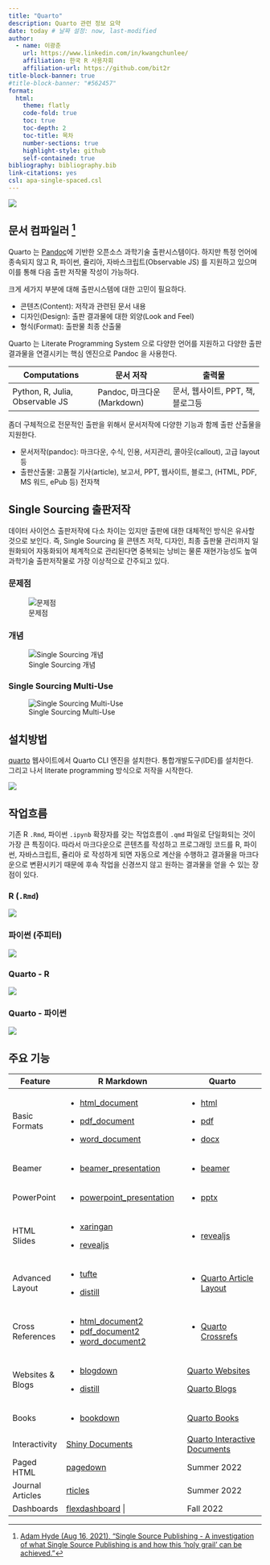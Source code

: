 ```yaml
---
title: "Quarto"
description: Quarto 관련 정보 요약
date: today # 날짜 설정: now, last-modified
author:
  - name: 이광춘
    url: https://www.linkedin.com/in/kwangchunlee/
    affiliation: 한국 R 사용자회
    affiliation-url: https://github.com/bit2r
title-block-banner: true
#title-block-banner: "#562457"
format:
  html:
    theme: flatly
    code-fold: true
    toc: true
    toc-depth: 2
    toc-title: 목차
    number-sections: true
    highlight-style: github    
    self-contained: true
bibliography: bibliography.bib
link-citations: yes
csl: apa-single-spaced.csl
---
```


![](fig/horst_quarto_schematic.png)

## 문서 컴파일러 [^1]

[^1]: [Adam Hyde (Aug 16, 2021), "Single Source Publishing - A investigation of what Single Source Publishing is and how this 'holy grail' can be achieved."](https://coko.foundation/articles/single-source-publishing.html)

Quarto 는 [Pandoc](https://pandoc.org/)에 기반한 오픈소스 과학기술 출판시스템이다. 하지만 특정 언어에 종속되지 않고 R, 파이썬, 쥴리아, 자바스크립트(Observable JS) 를 지원하고 있으며 이를 통해 다음 출판 저작물 작성이 가능하다.

크게 세가지 부분에 대해 출판시스템에 대한 고민이 필요하다.

-   콘텐츠(Content): 저작과 관련된 문서 내용
-   디자인(Design): 출판 결과물에 대한 외양(Look and Feel)
-   형식(Format): 출판물 최종 산출물

Quarto 는 Literate Programming System 으로 다양한 언어를 지원하고 다양한 출판결과물을 연결시키는 핵심 엔진으로 Pandoc 을 사용한다.

+---------------------------------+-----------------------------+-----------------------------------+
| Computations                    | 문서 저작                   | 출력물                            |
+=================================+=============================+===================================+
| Python, R, Julia, Observable JS | Pandoc, 마크다운 (Markdown) | 문서, 웹사이트, PPT, 책, 블로그등 |
+---------------------------------+-----------------------------+-----------------------------------+

좀더 구체적으로 전문적인 출판을 위해서 문서저작에 다양한 기능과 함께 출판 산출물을 지원한다.

-   문서저작(pandoc): 마크다운, 수식, 인용, 서지관리, 콜아웃(callout), 고급 layout 등
-   출판산출물: 고품질 기사(article), 보고서, PPT, 웹사이트, 블로그, (HTML, PDF, MS 워드, ePub 등) 전자책

## Single Sourcing 출판저작

데이터 사이언스 출판저작에 다소 차이는 있지만 출판에 대한 대체적인 방식은 유사할 것으로 보인다. 즉, Single Sourcing 을 콘텐츠 저작, 디자인, 최종 출판물 관리까지 일원화되어 자동화되어 체계적으로 관리된다면 중복되는 낭비는 물론 재현가능성도 높여 과학기술 출판저작물로 가장 이상적으로 간주되고 있다.

::: panel-tabset
### 문제점

![문제점](fig/single-sourcing-problem.jpg){#fig-problem}

### 개념

![Single Sourcing 개념](fig/single-sourcing-concept.jpg){#fig-concept}

### Single Sourcing Multi-Use

![Single Sourcing Multi-Use](fig/single-sourcing-publishing.jpg){#fig-publishing}
:::

## 설치방법

[quarto](https://quarto.org/) 웹사이트에서 Quarto CLI 엔진을 설치한다. 통합개발도구(IDE)를 설치한다. 그리고 나서 literate programming 방식으로 저작을 시작한다.

![](fig/quarto-toolchain.png)

## 작업흐름

기존 R `.Rmd`, 파이썬 `.ipynb` 확장자를 갖는 작업흐름이 `.qmd` 파일로 단일화되는 것이 가장 큰 특징이다. 따라서 마크다운으로 콘텐츠를 작성하고 프로그래밍 코드를 R, 파이썬, 자바스크립트, 쥴리아 로 작성하게 되면 자동으로 계산을 수행하고 결과물을 마크다운으로 변환시키기 때문에 후속 작업을 신경쓰지 않고 원하는 결과물을 얻을 수 있는 장점이 있다.

::: panel-tabset
### R (`.Rmd`)

![](fig/quarto_workflow/rmd-knitr.png)

### 파이썬 (주피터)

![](fig/quarto_workflow/jupyter-alone.png)

### Quarto - R

![](fig/quarto_workflow/qmd-knitr.png)

### Quarto - 파이썬

![](fig/quarto_workflow/qmd-jupyter.png)
:::

## 주요 기능

+------------------+----------------------------------------------------------------------------------------------------------+------------------------------------------------------------------------------------+
| Feature          | R Markdown                                                                                               | Quarto                                                                             |
+==================+==========================================================================================================+====================================================================================+
| Basic Formats    | -   [html_document](https://pkgs.rstudio.com/rmarkdown/reference/html_document.html)                     | -   [html](https://quarto.org/docs/output-formats/html-basics.html)                |
|                  |                                                                                                          |                                                                                    |
|                  | -   [pdf_document](https://pkgs.rstudio.com/rmarkdown/reference/pdf_document.html)                       | -   [pdf](https://quarto.org/docs/output-formats/pdf-basics.html)                  |
|                  |                                                                                                          |                                                                                    |
|                  | -   [word_document](https://pkgs.rstudio.com/rmarkdown/reference/word_document.html)                     | -   [docx](https://quarto.org/docs/output-formats/ms-word.html)                    |
+------------------+----------------------------------------------------------------------------------------------------------+------------------------------------------------------------------------------------+
| Beamer           | -   [beamer_presentation](https://pkgs.rstudio.com/rmarkdown/reference/beamer_presentation.html)         | -   [beamer](https://quarto.org/docs/presentations/beamer.html)                    |
+------------------+----------------------------------------------------------------------------------------------------------+------------------------------------------------------------------------------------+
| PowerPoint       | -   [powerpoint_presentation](https://pkgs.rstudio.com/rmarkdown/reference/powerpoint_presentation.html) | -   [pptx](https://quarto.org/docs/presentations/powerpoint.html)                  |
+------------------+----------------------------------------------------------------------------------------------------------+------------------------------------------------------------------------------------+
| HTML Slides      | -   [xaringan](https://bookdown.org/yihui/rmarkdown/xaringan.html)                                       | -   [revealjs](https://quarto.org/docs/presentations/revealjs/)                    |
|                  |                                                                                                          |                                                                                    |
|                  | -   [revealjs](https://bookdown.org/yihui/rmarkdown/revealjs.html)                                       |                                                                                    |
+------------------+----------------------------------------------------------------------------------------------------------+------------------------------------------------------------------------------------+
| Advanced Layout  | -   [tufte](https://bookdown.org/yihui/rmarkdown/tufte-handouts.html)                                    | -   [Quarto Article Layout](https://quarto.org/docs/authoring/article-layout.html) |
|                  |                                                                                                          |                                                                                    |
|                  | -   [distill](https://rstudio.github.io/distill/figures.html)                                            |                                                                                    |
+------------------+----------------------------------------------------------------------------------------------------------+------------------------------------------------------------------------------------+
| Cross References | -   [html_document2](https://bookdown.org/yihui/bookdown/a-single-document.html)                         | -   [Quarto Crossrefs](https://quarto.org/docs/authoring/cross-references.html)    |
|                  | -   [pdf_document2](https://bookdown.org/yihui/bookdown/a-single-document.html)                          |                                                                                    |
|                  | -   [word_document2](https://bookdown.org/yihui/bookdown/a-single-document.html)                         |                                                                                    |
+------------------+----------------------------------------------------------------------------------------------------------+------------------------------------------------------------------------------------+
| Websites & Blogs | -   [blogdown](https://pkgs.rstudio.com/blogdown/)                                                       | [Quarto Websites](https://quarto.org/docs/websites/)                               |
|                  |                                                                                                          |                                                                                    |
|                  | -   [distill](https://pkgs.rstudio.com/distill/)                                                         | [Quarto Blogs](https://quarto.org/docs/websites/website-blog.html)                 |
+------------------+----------------------------------------------------------------------------------------------------------+------------------------------------------------------------------------------------+
| Books            | -    [bookdown](https://pkgs.rstudio.com/bookdown/)                                                      | [Quarto Books](https://quarto.org/docs/books/)                                     |
+------------------+----------------------------------------------------------------------------------------------------------+------------------------------------------------------------------------------------+
| Interactivity    | [Shiny Documents](https://bookdown.org/yihui/rmarkdown/shiny-documents.html)                             | [Quarto Interactive Documents](https://quarto.org/docs/interactive/shiny/)         |
+------------------+----------------------------------------------------------------------------------------------------------+------------------------------------------------------------------------------------+
| Paged HTML       | [pagedown](https://github.com/rstudio/pagedown)                                                          | Summer 2022                                                                        |
+------------------+----------------------------------------------------------------------------------------------------------+------------------------------------------------------------------------------------+
| Journal Articles | [rticles](https://pkgs.rstudio.com/rticles/)                                                             | Summer 2022                                                                        |
+------------------+----------------------------------------------------------------------------------------------------------+------------------------------------------------------------------------------------+
| Dashboards       | [flexdashboard](https://pkgs.rstudio.com/flexdashboard/) \|                                              | Fall 2022                                                                          |
+------------------+----------------------------------------------------------------------------------------------------------+------------------------------------------------------------------------------------+
